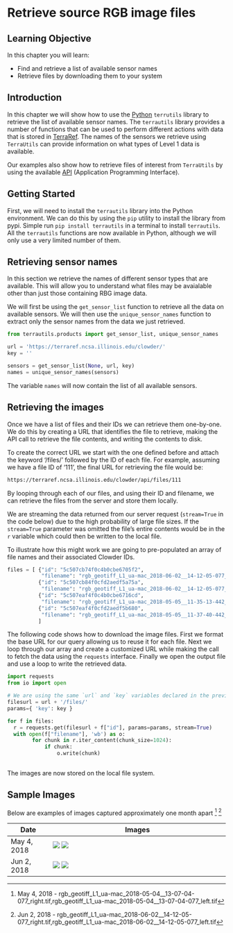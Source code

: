 # Retrieve source RGB image files

## Learning Objective

In this chapter you will learn:

- Find and retrieve a list of available sensor names 
- Retrieve files by downloading them to your system

## Introduction

In this chapter we will show how to use the [Python](https://www.python.org/) `terrutils` library to retrieve the list of available sensor names.
The `terrautils` library provides a number of functions that can be used to perform different actions with data that is stored in [TerraRef](https://terraref.ncsa.illinois.edu/clowder/). 
The names of the sensors we retrieve using  `TerraUtils` can provide information on what types of Level 1 data is available.

Our examples also show how to retrieve files of interest from `TerraUtils` by using the available [API](https://clowder.ncsa.illinois.edu/swagger/?url=https://terraref.ncsa.illinois.edu/clowder/swagger) (Application Programming Interface).

## Getting Started

First, we will need to install the `terrautils` library into the Python environment.
We can do this by using the `pip` utility to install the library from pypi.
Simple run `pip install terrautils` in a terminal to install `terrautils`.
All the `terrautils` functions are now available in Python, although we will only use a very limited number of them.

## Retrieving sensor names

In this section we retrieve the names of different sensor types that are available. 
This will allow you to understand what files may be avaialable other than just those containing RBG image data.

We will first be using the `get_sensor_list` function to retrieve all the data on available sensors. 
We will then use the `unique_sensor_names` function to extract only the sensor names from the data we just retrieved.

```python
from terrautils.products import get_sensor_list, unique_sensor_names

url = 'https://terraref.ncsa.illinois.edu/clowder/'
key = ''

sensors = get_sensor_list(None, url, key)
names = unique_sensor_names(sensors)
```

The variable `names` will now contain the list of all available sensors.

## Retrieving the images

Once we have a list of files and their IDs we can retrieve them one-by-one.
We do this by creating a URL that identifies the file to retrieve, making the API call to retrieve the file contents, and writing the contents to disk.

To create the correct URL we start with the one defined before and attach the keyword '/files/' followed by the ID of each file. 
For example, assuming we have a file ID of '111', the final URL for retrieving the file would be: 

``` sh
https://terraref.ncsa.illinois.edu/clowder/api/files/111
```

By looping through each of our files, and using their ID and filename, we can retrieve the files from the server and store them locally. 

We are streaming the data returned from our server request (`stream=True` in the code below) due to the high probability of large file sizes.
If the `stream=True` parameter was omitted the file's entire contents would be in the `r` variable which could then be written to the local file.

To illustrate how this might work we are going to pre-populated an array of file names and their associated Clowder IDs.

```python
files = [ {"id": "5c507cb74f0c4b0cbe6705f2",
           "filename": "rgb_geotiff_L1_ua-mac_2018-06-02__14-12-05-077_right.tif"}, 
          {"id": "5c507cb84f0cfd2aedf5a75a",
           "filename": "rgb_geotiff_L1_ua-mac_2018-06-02__14-12-05-077_left.tif"},
          {"id": "5c507eaf4f0c4b0cbe6716cd",
           "filename": "rgb_geotiff_L1_ua-mac_2018-05-05__11-35-13-442_left.tif"},
          {"id": "5c507eaf4f0cfd2aedf5b680",
           "filename": "rgb_geotiff_L1_ua-mac_2018-05-05__11-37-40-442_right.tif"}
          ]
```

The following code shows how to download the image files. 
First we format the base URL for our query allowing us to reuse it for each file.
Next we loop through our array and create a customized URL while making the call to fetch the data using the `requests` interface.
Finally we open the output file and use a loop to write the retrieved data.

```python
import requests
from io import open

# We are using the same `url` and `key` variables declared in the previous example above.
filesurl = url + '/files/'
params={ 'key': key }

for f in files:
  r = requests.get(filesurl + f["id"], params=params, stream=True)
  with open(f["filename"], 'wb') as o:
        for chunk in r.iter_content(chunk_size=1024): 
            if chunk:
                o.write(chunk)
     
```

The images are now stored on the local file system.

## Sample Images

Below are examples of images captured approximately one month apart [^1] [^2]

| Date        | Images                                              |
|-------------|-----------------------------------------------------|
| May 4, 2018 | ![](https://user-images.githubusercontent.com/45463434/52152314-38d23a80-2633-11e9-99c8-983d79d7bcda.png)  ![](https://user-images.githubusercontent.com/45463434/52152386-78992200-2633-11e9-9cca-ab6e7d09614d.png) |
| Jun 2, 2018 | ![](https://user-images.githubusercontent.com/45463434/52152360-65865200-2633-11e9-9397-14429a192868.png)  ![](https://user-images.githubusercontent.com/45463434/52152339-530c1880-2633-11e9-8b64-50ffdf8215be.png) |

[^1]: May 4, 2018 - rgb_geotiff_L1_ua-mac_2018-05-04__13-07-04-077_right.tif,rgb_geotiff_L1_ua-mac_2018-05-04__13-07-04-077_left.tif
[^2]: Jun 2, 2018 - rgb_geotiff_L1_ua-mac_2018-06-02__14-12-05-077_right.tif,rgb_geotiff_L1_ua-mac_2018-06-02__14-12-05-077_left.tif


<!-- The following is the 'correct' way of retrieving file names and IDS based upon a site and sensor name 



## Objective: To be able to demonstrate how to locate and retrieve RGB image files

This vignette shows how to locate and retrieve image files from your site for a specific date range using Python.
We will be searching for and retrieving [ublicly available images associated with growing Season 6 from the University of Arizona's [Maricopa Agricultural Center](http://cals-mac.arizona.edu/). 
Note that the search in this vignette will not return any results, but we wull walk you through the process so that you can query your own data.
The files are stored online on the data management system Clowder, which is accessed using an API. 

After completing this vignette it should be possible to search for and retrieve other files through the use of the API.

As an added bonus we've also included an exmple of how to retrieve the list of available sensor names through the API.
By using the sensor names returned, it's possible to retrieve other files containing the data the sensors have collected.

**Requirements** 

* Python 
* the terrautils library
    + this can be installed from pypi by running `pip install terrautils` in the terminal
* an API key to access these data

The API key is a string that gets generated upon request through your Clowder account. 
Existing API keys will work with this vignette.
The following steps can help you get a new API key

1. first register with Clowder at "https://terraref.ncsa.illinois.edu/clowder/" site
      a) click the `Login` button and wait for the login screen to appear
      b) then select the `Sign up` button and enter an email address you have access to
2. an email is sent to the entered address with instructions for completing the registration process
3. once registration is complete
      c) log  into Clowder and select the `View profile` menu option from the drop-down that is near the search control
      d) enter a name and click the `+ Add` button under "User API Keys" heading in the profile page to generate a new key
4. copy the key shown for use in this vignette

## Locating the images

To begin looking for files, a sensor name and site name are needed. 
We will be using 'RGB GeoTIFFs Datasets' as the sensor name and 'MAC Field Scanner Season 6 Range 20 Column 6' as the site name. 
Later in this vignette we show how to retrieve the list of available sensors.
When seraching for your images, you will want to use your site name.

The URL string points to the API to query. 
In this case we'll be using "https://terraref.ncsa.illinois.edu/clowder/api".
We will be using an empty key for this example since we are querying public data.
You will want to use the key you created for your Clowder account when querying your data.

As mentioned in the Objectives, we are limiting the search timeframe through the use of the `since` and `until` parameters.
These parameters can be omitted to search for all available images (or all other files by changing the sensor).

```python
from terrautils.products import get_file_listing

url = 'https://terraref.ncsa.illinois.edu/clowder/'
key = ''
sensor = 'RGB GeoTIFFs Datasets'
sitename = 'MAC Field Scanner Season 6 Range 20 Column 6'
files = get_file_listing(None, url, key, sensor, sitename,
                   since='2018-05-01', until='2018-05-31')
```

The `files` variable now contains an array of all the file in the datasets that match the sensor in the plot for the month of May. 
As with this example, when performing you own queries it's possible that there are no matches found and the `files` array would be empty.

-->